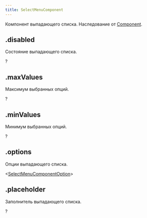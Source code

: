 ```yaml
---
title: SelectMenuComponent
---
```


Компонент выпадающего списка. Наследование от [Component](component.mdx).

## .disabled

Состояние выпадающего списка.

?<MdnRef dataType="Boolean" />

## .maxValues

Максимум выбранных опций.

?<MdnRef dataType="Number" />

## .minValues

Минимум выбранных опций.

?<MdnRef dataType="Number" />

## .options

Опции выпадающего списка.

<MdnRef dataType="Array" />\<[SelectMenuComponentOption](selectmenucomponentoption.mdx)>

## .placeholder

Заполнитель выпадающего списка.

?<MdnRef dataType="String" />
